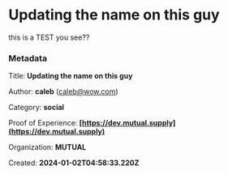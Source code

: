# Updating the name on this guy

this is a TEST you see??


### Metadata

Title: **Updating the name on this guy**

Author: **caleb** (caleb@wow.com)

Category: **social**

Proof of Experience: **[https://dev.mutual.supply](https://dev.mutual.supply)**

Organization: **MUTUAL**

Created: **2024-01-02T04:58:33.220Z**



